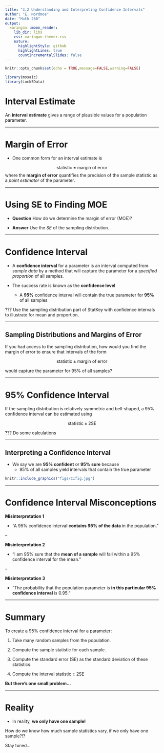 ```yaml
---
title: "3.2 Understanding and Interpreting Confidence Intervals"
author: "E. Nordmoe"
date: "Math 260"
output:
  xaringan::moon_reader:
    lib_dir: libs
    css: xaringan-themer.css
    nature:
      highlightStyle: github
      highlightLines: true
      countIncrementalSlides: false
---
```


```r
knitr::opts_chunk$set(echo = TRUE,message=FALSE,warning=FALSE)
```


```r
library(mosaic)
library(Lock5Data)
```


# Interval Estimate

An **interval estimate** gives a range of plausible values for a population parameter.

---

# Margin of Error

* One common form for an interval estimate is  

$$
\text{statistic} \pm \text{margin of error}
$$
where the **margin of error** quantifies the precision of the sample statistic as a *point estimator* of the parameter.  

---

# Using SE to Finding MOE

* **Question** How do we determine the margin of error (MOE)?

* **Answer** Use the *SE* of the sampling distribution.  

---

# Confidence Interval  

* A **confidence interval** for a parameter is an interval computed from *sample data* by a method that will capture the parameter for a *specified proportion* of all samples.

* The success rate is known as the **confidence level**
    + A **95%** confidence interval will contain the true parameter for **95%** of all samples
   
???
Use the sampling distribution part of StatKey with confidence intervals to illustrate for mean and proportion. 

---

## Sampling Distributions and Margins of Error

If you had access to the sampling distribution, how would you find the margin of error to ensure that intervals of the form

$$
\text{statistic} \pm \text{margin of error}
$$

would capture the parameter for 95% of all samples?  

---

# 95% Confidence Interval

If the sampling distribution is relatively symmetric and bell-shaped, a 95% confidence interval can be estimated using

$$
\text{statistic} \pm 2\text{SE}
$$

???
Do some calculations

---

## Interpreting a Confidence Interval

* We say we are **95% confident** or **95% sure** because
    + 95% of all samples yield intervals that contain the true parameter


```r
knitr::include_graphics("figs/CIfig.jpg")
```

---

# Confidence Interval Misconceptions

**Misinterpretation 1**

* “A 95% confidence interval **contains 95% of the data** in the population.”

--

**Misinterpretation 2**

* “I am 95% sure that the **mean of a sample** will fall within a 95% confidence interval for the mean.”

--

**Misinterpretation 3**

* “The probability that the population parameter is **in this particular 95% confidence interval** is 0.95.”

---

# Summary

To create a 95% confidence interval for a parameter:

1. Take many random samples from the population.

2. Compute the sample statistic for each sample.

3. Compute the standard error (SE) as the standard deviation of these statistics.

4. Compute the interval $\text{statistic}\pm 2\text{SE}$ 

**But there's one small problem...**  

---

# Reality  

* In reality, **we only have one sample!**  


How do we know how much sample statistics vary, if we only have one sample?!?
 

Stay tuned...